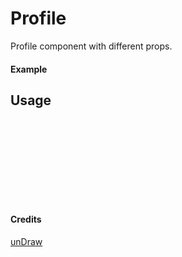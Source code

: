 
<Meta of={Profile} title="unDraw/Profile" />

# Profile

Profile component with different props.

#### Example

<Canvas of={Profile.Primary} />

## Usage

```ts
import { Profile } from "yadl-ui";

const Example = () => {
  return (
      <Profile />
  );
};

export default Example;
```

#### Credits
[unDraw](https://undraw.co/illustrations)
